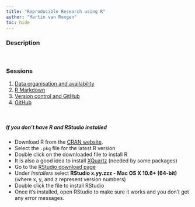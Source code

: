 ```yaml
---
title: "Reproducible Research using R"
author: "Martin van Rongen"
toc: hide
---
```


### Description

<br/>

### Sessions

1. [Data organisation and availability](01-organisation_and_availability.html)
2. [R Markdown](02-rmarkdown.html)
3. [Version control and GitHub](03-version_control_github.html)
4. [GitHub](04-github.html)

<br/>

##### If you don't have R and RStudio installed

* Download R from
  the [CRAN website](http://cran.r-project.org/bin/macosx/).
* Select the `.pkg` file for the latest R version
* Double click on the downloaded file to install R
* It is also a good idea to install [XQuartz](https://www.xquartz.org/) (needed
  by some packages)
* Go to the [RStudio download page](https://www.rstudio.com/products/rstudio/download/#download)
* Under *Installers* select **RStudio x.yy.zzz - Mac OS X 10.6+ (64-bit)**
  (where x, y, and z represent version numbers)
* Double click the file to install RStudio
* Once it's installed, open RStudio to make sure it works and you don't get any
  error messages.


